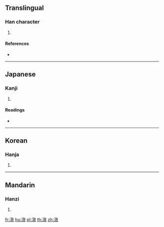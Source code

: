 {{character info/new}}
==Translingual==

===Han character===
{{Han char|rn=85|rad=水|as=12|sn=15|four=38140|canj=EYDK}}

# {{defn|Han|sort=水12}}

====References====
* {{Han ref|kx=0649.180|dkj=18249|dj=1059.120|hdz=31746.040|uh=6F61|ud=28513|bh=E654|bd=58964}}

----

==Japanese==

===Kanji===
{{ja-kanji|grade=|rs=水12}}

# {{defn|lang=ja|sort=水12}}

====Readings====
* {{ja-readings|on=[[とん]] (ton), [[どん]] (don)|kun=[[おおみず]] (oomizu)}}

----

==Korean==

===Hanja===
{{ko-hanja|hangeul=돈|eumhun=|rv=don|mr=ton|y=ton}}

# {{defn|lang=ko|sort=水12}}

----

==Mandarin==

===Hanzi===
{{cmn-hanzi|pin=[[dùn]] ([[dun4]]), [[guāng]] ([[guang1]]), [[huǎng]] ([[huang3]]), [[huàng]] ([[huang4]])|wg=tun<sup>4</sup>, kuang<sup>1</sup>, huang<sup>3</sup>, huang<sup>4</sup>}}

# {{defn|lang=cmn|sort=水12}}

[[fr:潡]]
[[hu:潡]]
[[pl:潡]]
[[th:潡]]
[[zh:潡]]